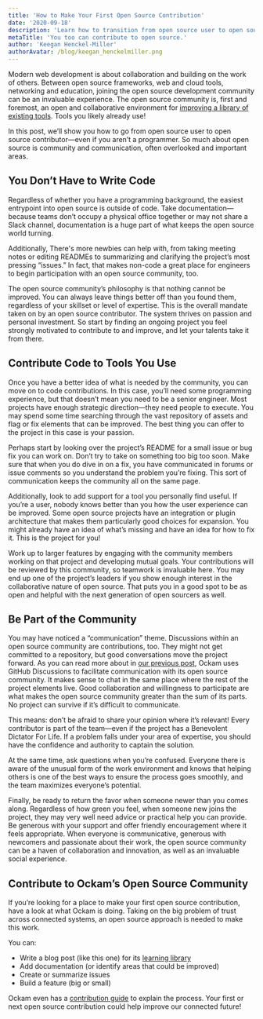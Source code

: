 ```yaml
---
title: 'How to Make Your First Open Source Contribution'
date: '2020-09-18'
description: 'Learn how to transition from open source user to open source contributor.'
metaTitle: 'You too can contribute to open source.'
author: 'Keegan Henckel-Miller'
authorAvatar: /blog/keegan_henckelmiller.png
---
```


Modern web development is about collaboration and building on the work of others. Between open source frameworks, web and cloud tools, networking and education, joining the open source development community can be an invaluable experience. The open source community is, first and foremost, an open and collaborative environment for [improving a library of existing tools](https://www.ockam.io/blog/why_we_love_open_source). Tools you likely already use!

In this post, we’ll show you how to go from open source user to open source contributor—even if you aren’t a programmer. So much about open source is community and communication, often overlooked and important areas.

## You Don’t Have to Write Code

Regardless of whether you have a programming background, the easiest entrypoint into open source is outside of code. Take documentation—because teams don’t occupy a physical office together or may not share a Slack channel, documentation is a huge part of what keeps the open source world turning.

Additionally, There's more newbies can help with, from taking meeting notes or editing READMEs to summarizing and clarifying the project’s most pressing “issues.” In fact, that makes non-code a great place for engineers to begin participation with an open source community, too.

The open source community’s philosophy is that nothing cannot be improved. You can always leave things better off than you found them, regardless of your skillset or level of expertise. This is the overall mandate taken on by an open source contributor. The system thrives on passion and personal investment. So start by finding an ongoing project you feel strongly motivated to contribute to and improve, and let your talents take it from there.

## Contribute Code to Tools You Use

Once you have a better idea of what is needed by the community, you can move on to code contributions. In this case, you’ll need some programming experience, but that doesn’t mean you need to be a senior engineer. Most projects have enough strategic direction—they need people to execute. You may spend some time searching through the vast repository of assets and flag or fix elements that can be improved. The best thing you can offer to the project in this case is your passion.

Perhaps start by looking over the project’s README for a small issue or bug fix you can work on. Don’t try to take on something too big too soon. Make sure that when you do dive in on a fix, you have communicated in forums or issue comments so you understand the problem you’re fixing. This sort of communication keeps the community all on the same page.

Additionally, look to add support for a tool you personally find useful. If you’re a user, nobody knows better than you how the user experience can be improved. Some open source projects have an integration or plugin architecture that makes them particularly good choices for expansion. You might already have an idea of what’s missing and have an idea for how to fix it. This is the project for you!

Work up to larger features by engaging with the community members working on that project and developing mutual goals. Your contributions will be reviewed by this community, so teamwork is invaluable here. You may end up one of the project’s leaders if you show enough interest in the collaborative nature of open source. That puts you in a good spot to be as open and helpful with the next generation of open sourcers as well.

## Be Part of the Community

You may have noticed a “communication” theme. Discussions within an open source community are contributions, too. They might not get committed to a repository, but good conversations move the project forward. As you can read more about in [our previous post](https://www.ockam.io/blog/where_should_open_source_communities_chat), Ockam uses GitHub Discussions to facilitate communication with its open source community. It makes sense to chat in the same place where the rest of the project elements live. Good collaboration and willingness to participate are what makes the open source community greater than the sum of its parts. No project can survive if it’s difficult to communicate.

This means: don’t be afraid to share your opinion where it’s relevant! Every contributor is part of the team—even if the project has a Benevolent Dictator For Life. If a problem falls under your area of expertise, you should have the confidence and authority to captain the solution.

At the same time, ask questions when you’re confused. Everyone there is aware of the unusual form of the work environment and knows that helping others is one of the best ways to ensure the process goes smoothly, and the team maximizes everyone’s potential.

Finally, be ready to return the favor when someone newer than you comes along. Regardless of how green you feel, when someone new joins the project, they may very well need advice or practical help you can provide. Be generous with your support and offer friendly encouragement where it feels appropriate. When everyone is communicative, generous with newcomers and passionate about their work, the open source community can be a haven of collaboration and innovation, as well as an invaluable social experience.

## Contribute to Ockam’s Open Source Community

If you’re looking for a place to make your first open source contribution, have a look at what Ockam is doing. Taking on the big problem of trust across connected systems, an open source approach is needed to make this work.

You can:

- Write a blog post (like this one) for its [learning library](https://www.ockam.io/learn)
- Add documentation (or identify areas that could be improved)
- Create or summarize issues
- Build a feature (big or small)

Ockam even has a [contribution guide](https://www.ockam.io/learn/how-to-guides/contributing/CONTRIBUTING/) to explain the process. Your first or next open source contribution could help improve our connected future!
